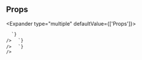 
## Props

<Expander type="multiple" defaultValue={['Props']}>
  
<ExpanderItem title="Amplify UI Props" value="Props">
    <ReactMarkdown
      remarkPlugins={[remarkGfm]}
      children={`
| Name | Type | Default | Description |
| ---- | ---- | ------- | ----------- |
| ariaLabel | string | / |  |
| ariaValuetext | string | / |  |
| as | ElementType | / |  |
| className | string | / | Additional CSS class name for component |
| id | string | / | Unique identifier |
| isDisabled | boolean | / |  |
| isLoaded | boolean | false | If true, the placeholder won't show, if false the placeholder will show. |
| ref | Ref&#60;HTMLDivElement&#62; | / |  |
| role | React.AriaRole | / |  |
| size | Sizes | / | Controls the display size of placeholder |
| style | CSSProperties | / |  |
| testId | string | / | Used to provide a &#96;data-testid&#96; attribute for testing purposes |

      `}
    />

  </ExpanderItem>

<ExpanderItem title="Layout" value="Layout">
    <ReactMarkdown
      remarkPlugins={[remarkGfm]}
      children={`
| Name | Type | Default | Description |
| ---- | ---- | ------- | ----------- |
| area | ResponsiveStyle&#60;GridArea&#62; | / |  |
| basis | ResponsiveStyle&#60;FlexBasis&#60;0 &#124; (string & \{\})&#62;&#62; | / | Default size of element before remaining space is distributed |
| column | ResponsiveStyle&#60;GridColumn&#62; | / |  |
| columnEnd | ResponsiveStyle&#60;GridColumnEnd&#62; | / |  |
| columnSpan | ResponsiveStyle&#60;GridSpanType&#62; | / |  |
| columnStart | ResponsiveStyle&#60;GridColumnStart&#62; | / |  |
| flex | ResponsiveStyle&#60;Flex&#60;0 &#124; (string & \{\})&#62;&#62; | / | Shorthand for flex grow / shrink / basis |
| grow | ResponsiveStyle&#60;FlexGrow&#62; | / | Ability for flex item to grow |
| order | ResponsiveStyle&#60;Order&#62; | / | Controls order flex items appear |
| row | ResponsiveStyle&#60;GridRow&#62; | / |  |
| rowEnd | ResponsiveStyle&#60;GridRowEnd&#62; | / |  |
| rowSpan | ResponsiveStyle&#60;GridSpanType&#62; | / |  |
| rowStart | ResponsiveStyle&#60;GridRowStart&#62; | / |  |
| shrink | ResponsiveStyle&#60;FlexShrink&#62; | / | Ability for flex item to shrink |

      `}
    />

  </ExpanderItem>

<ExpanderItem title="Styling" value="Styling">
    <ReactMarkdown
      remarkPlugins={[remarkGfm]}
      children={`
| Name | Type | Default | Description |
| ---- | ---- | ------- | ----------- |
| alignSelf | ResponsiveStyle&#60;StyleToken&#60;AlignSelf&#62;&#62; | / |  |
| backgroundColor | ResponsiveStyle&#60;StyleToken&#60;BackgroundColor&#62;&#62; | / |  |
| backgroundImage | ResponsiveStyle&#60;StyleToken&#60;BackgroundImage&#62;&#62; | / |  |
| border | ResponsiveStyle&#60;StyleToken&#60;Border&#60;0 &#124; (string & \{\})&#62;&#62;&#62; | / |  |
| borderRadius | ResponsiveStyle&#60;StyleToken&#60;BorderRadius&#60;0 &#124; (string & \{\})&#62;&#62;&#62; | / |  |
| bottom | ResponsiveStyle&#60;StyleToken&#60;Bottom&#60;0 &#124; (string & \{\})&#62;&#62;&#62; | / |  |
| boxShadow | ResponsiveStyle&#60;StyleToken&#60;BoxShadow&#62;&#62; | / |  |
| color | ResponsiveStyle&#60;StyleToken&#60;Color&#62;&#62; | / |  |
| display | ResponsiveStyle&#60;StyleToken&#60;Display&#62;&#62; | / |  |
| fontFamily | ResponsiveStyle&#60;StyleToken&#60;FontFamily&#62;&#62; | / |  |
| fontSize | ResponsiveStyle&#60;StyleToken&#60;FontSize&#60;0 &#124; (string & \{\})&#62;&#62;&#62; | / |  |
| fontStyle | ResponsiveStyle&#60;StyleToken&#60;FontStyle&#62;&#62; | / |  |
| fontWeight | ResponsiveStyle&#60;StyleToken&#60;FontWeight&#62;&#62; | / |  |
| height | ResponsiveStyle&#60;StyleToken&#60;Height&#60;0 &#124; (string & \{\})&#62;&#62;&#62; | / |  |
| left | ResponsiveStyle&#60;StyleToken&#60;Left&#60;0 &#124; (string & \{\})&#62;&#62;&#62; | / |  |
| letterSpacing | ResponsiveStyle&#60;StyleToken&#60;LetterSpacing&#60;0 &#124; (string & \{\})&#62;&#62;&#62; | / |  |
| lineHeight | ResponsiveStyle&#60;StyleToken&#60;LineHeight&#60;0 &#124; (string & \{\})&#62;&#62;&#62; | / |  |
| margin | ResponsiveStyle&#60;StyleToken&#60;Margin&#60;0 &#124; (string & \{\})&#62;&#62;&#62; | / |  |
| marginBlockEnd | ResponsiveStyle&#60;StyleToken&#60;MarginBlockEnd&#60;0 &#124; (string & \{\})&#62;&#62;&#62; | / |  |
| marginBlockStart | ResponsiveStyle&#60;StyleToken&#60;MarginBlockStart&#60;0 &#124; (string & \{\})&#62;&#62;&#62; | / |  |
| marginBottom | ResponsiveStyle&#60;StyleToken&#60;MarginBlockEnd&#60;0 &#124; (string & \{\})&#62;&#62;&#62; | / |  |
| marginInlineEnd | ResponsiveStyle&#60;StyleToken&#60;MarginInlineEnd&#60;0 &#124; (string & \{\})&#62;&#62;&#62; | / |  |
| marginInlineStart | ResponsiveStyle&#60;StyleToken&#60;MarginInlineStart&#60;0 &#124; (string & \{\})&#62;&#62;&#62; | / |  |
| marginLeft | ResponsiveStyle&#60;StyleToken&#60;MarginInlineStart&#60;0 &#124; (string & \{\})&#62;&#62;&#62; | / |  |
| marginRight | ResponsiveStyle&#60;StyleToken&#60;MarginInlineEnd&#60;0 &#124; (string & \{\})&#62;&#62;&#62; | / |  |
| marginTop | ResponsiveStyle&#60;StyleToken&#60;MarginBlockStart&#60;0 &#124; (string & \{\})&#62;&#62;&#62; | / |  |
| maxHeight | ResponsiveStyle&#60;StyleToken&#60;MaxHeight&#60;0 &#124; (string & \{\})&#62;&#62;&#62; | / |  |
| maxWidth | ResponsiveStyle&#60;StyleToken&#60;MaxWidth&#60;0 &#124; (string & \{\})&#62;&#62;&#62; | / |  |
| minHeight | ResponsiveStyle&#60;StyleToken&#60;MinHeight&#60;0 &#124; (string & \{\})&#62;&#62;&#62; | / |  |
| minWidth | ResponsiveStyle&#60;StyleToken&#60;MinWidth&#60;0 &#124; (string & \{\})&#62;&#62;&#62; | / |  |
| opacity | ResponsiveStyle&#60;StyleToken&#60;Opacity&#62;&#62; | / |  |
| overflow | ResponsiveStyle&#60;StyleToken&#60;Overflow&#62;&#62; | / |  |
| padding | ResponsiveStyle&#60;StyleToken&#60;Padding&#60;0 &#124; (string & \{\})&#62;&#62;&#62; | / |  |
| paddingBlockEnd | ResponsiveStyle&#60;StyleToken&#60;MarginBlockEnd&#60;0 &#124; (string & \{\})&#62;&#62;&#62; | / |  |
| paddingBlockStart | ResponsiveStyle&#60;StyleToken&#60;MarginBlockStart&#60;0 &#124; (string & \{\})&#62;&#62;&#62; | / |  |
| paddingBottom | ResponsiveStyle&#60;StyleToken&#60;PaddingBlockEnd&#60;0 &#124; (string & \{\})&#62;&#62;&#62; | / |  |
| paddingInlineEnd | ResponsiveStyle&#60;StyleToken&#60;MarginInlineEnd&#60;0 &#124; (string & \{\})&#62;&#62;&#62; | / |  |
| paddingInlineStart | ResponsiveStyle&#60;StyleToken&#60;MarginInlineStart&#60;0 &#124; (string & \{\})&#62;&#62;&#62; | / |  |
| paddingLeft | ResponsiveStyle&#60;StyleToken&#60;PaddingInlineStart&#60;0 &#124; (string & \{\})&#62;&#62;&#62; | / |  |
| paddingRight | ResponsiveStyle&#60;StyleToken&#60;PaddingInlineEnd&#60;0 &#124; (string & \{\})&#62;&#62;&#62; | / |  |
| paddingTop | ResponsiveStyle&#60;StyleToken&#60;PaddingBlockStart&#60;0 &#124; (string & \{\})&#62;&#62;&#62; | / |  |
| position | ResponsiveStyle&#60;StyleToken&#60;Position&#62;&#62; | / |  |
| right | ResponsiveStyle&#60;StyleToken&#60;Right&#60;0 &#124; (string & \{\})&#62;&#62;&#62; | / |  |
| textAlign | ResponsiveStyle&#60;StyleToken&#60;TextAlign&#62;&#62; | / |  |
| textDecoration | ResponsiveStyle&#60;StyleToken&#60;TextDecoration&#60;0 &#124; (string & \{\})&#62;&#62;&#62; | / |  |
| textTransform | ResponsiveStyle&#60;StyleToken&#60;TextTransform&#62;&#62; | / |  |
| top | ResponsiveStyle&#60;StyleToken&#60;Top&#60;0 &#124; (string & \{\})&#62;&#62;&#62; | / |  |
| transform | ResponsiveStyle&#60;StyleToken&#60;Transform&#62;&#62; | / |  |
| transformOrigin | ResponsiveStyle&#60;StyleToken&#60;TransformOrigin&#60;0 &#124; (string & \{\})&#62;&#62;&#62; | / |  |
| whiteSpace | ResponsiveStyle&#60;StyleToken&#60;WhiteSpace&#62;&#62; | / |  |
| width | ResponsiveStyle&#60;StyleToken&#60;Width&#60;0 &#124; (string & \{\})&#62;&#62;&#62; | / |  |

      `}
    />

  </ExpanderItem>

</Expander>
